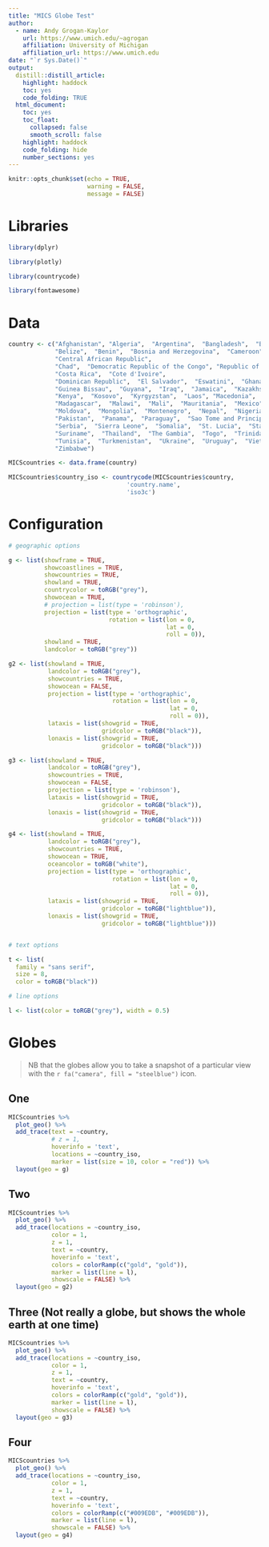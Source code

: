 ```yaml
---
title: "MICS Globe Test"
author:
  - name: Andy Grogan-Kaylor
    url: https://www.umich.edu/~agrogan
    affiliation: University of Michigan
    affiliation_url: https://www.umich.edu
date: "`r Sys.Date()`"
output: 
  distill::distill_article:
    highlight: haddock
    toc: yes
    code_folding: TRUE
  html_document: 
    toc: yes
    toc_float:
      collapsed: false
      smooth_scroll: false
    highlight: haddock
    code_folding: hide
    number_sections: yes
---
```


```r

knitr::opts_chunk$set(echo = TRUE,
                      warning = FALSE,
                      message = FALSE)

```


# Libraries

```r

library(dplyr)

library(plotly)

library(countrycode)

library(fontawesome)

```

# Data

```r

country <- c("Afghanistan", "Algeria",  "Argentina",  "Bangladesh",  "Barbados",  "Belarus",  
             "Belize",  "Benin",  "Bosnia and Herzegovina",  "Cameroon",  
             "Central African Republic",  
             "Chad",  "Democratic Republic of the Congo", "Republic of the Congo",
             "Costa Rica",  "Cote d'Ivoire",  
             "Dominican Republic",  "El Salvador",  "Eswatini",  "Ghana",  "Guinea", 
             "Guinea Bissau",  "Guyana",  "Iraq",  "Jamaica",  "Kazakhstan",  
             "Kenya",  "Kosovo",  "Kyrgyzstan",  "Laos", "Macedonia",  
             "Madagascar",  "Malawi",  "Mali",  "Mauritania",  "Mexico",  
             "Moldova",  "Mongolia",  "Montenegro",  "Nepal",  "Nigeria",  
             "Pakistan",  "Panama",  "Paraguay",  "Sao Tome and Principe",  "Senegal",
             "Serbia",  "Sierra Leone",  "Somalia",  "St. Lucia",  "State of Palestine",
             "Suriname",  "Thailand",  "The Gambia",  "Togo",  "Trinidad and Tobago", 
             "Tunisia",  "Turkmenistan",  "Ukraine",  "Uruguay",  "Vietnam",  
             "Zimbabwe")

MICScountries <- data.frame(country)

MICScountries$country_iso <- countrycode(MICScountries$country, 
                                 'country.name', 
                                 'iso3c')

```

# Configuration

```r

# geographic options

g <- list(showframe = TRUE, 
          showcoastlines = TRUE, 
          showcountries = TRUE,
          showland = TRUE,
          countrycolor = toRGB("grey"),
          showocean = TRUE,
          # projection = list(type = 'robinson'),
          projection = list(type = 'orthographic',
                            rotation = list(lon = 0,
                                            lat = 0,
                                            roll = 0)),
          showland = TRUE,
          landcolor = toRGB("grey"))

g2 <- list(showland = TRUE,  
           landcolor = toRGB("grey"),
           showcountries = TRUE,
           showocean = FALSE, 
           projection = list(type = 'orthographic',
                             rotation = list(lon = 0,
                                             lat = 0,
                                             roll = 0)),
           lataxis = list(showgrid = TRUE,
                          gridcolor = toRGB("black")),
           lonaxis = list(showgrid = TRUE,
                          gridcolor = toRGB("black")))

g3 <- list(showland = TRUE,  
           landcolor = toRGB("grey"),
           showcountries = TRUE,
           showocean = FALSE, 
           projection = list(type = 'robinson'),
           lataxis = list(showgrid = TRUE,
                          gridcolor = toRGB("black")),
           lonaxis = list(showgrid = TRUE,
                          gridcolor = toRGB("black")))

g4 <- list(showland = TRUE,  
           landcolor = toRGB("grey"),
           showcountries = TRUE,
           showocean = TRUE, 
           oceancolor = toRGB("white"),
           projection = list(type = 'orthographic',
                             rotation = list(lon = 0,
                                             lat = 0,
                                             roll = 0)),
           lataxis = list(showgrid = TRUE,
                          gridcolor = toRGB("lightblue")),
           lonaxis = list(showgrid = TRUE,
                          gridcolor = toRGB("lightblue")))


# text options

t <- list(
  family = "sans serif",
  size = 8,
  color = toRGB("black"))

# line options

l <- list(color = toRGB("grey"), width = 0.5)

```

# Globes

> NB that the globes allow you to take a snapshot of a particular view with the `r fa("camera", fill = "steelblue")` icon.

## One

```r

MICScountries %>% 
  plot_geo() %>% 
  add_trace(text = ~country, 
            # z = 1,
            hoverinfo = 'text',
            locations = ~country_iso, 
            marker = list(size = 10, color = "red")) %>%
  layout(geo = g)

```

## Two

```r

MICScountries %>% 
  plot_geo() %>%   
  add_trace(locations = ~country_iso,
            color = 1,
            z = 1, 
            text = ~country, 
            hoverinfo = 'text',
            colors = colorRamp(c("gold", "gold")),
            marker = list(line = l),
            showscale = FALSE) %>%
  layout(geo = g2)

```

## Three (Not really a globe, but shows the whole earth at one time)

```r

MICScountries %>% 
  plot_geo() %>%   
  add_trace(locations = ~country_iso,
            color = 1,
            z = 1, 
            text = ~country, 
            hoverinfo = 'text',
            colors = colorRamp(c("gold", "gold")),
            marker = list(line = l),
            showscale = FALSE) %>%
  layout(geo = g3)

```

## Four

```r

MICScountries %>% 
  plot_geo() %>%   
  add_trace(locations = ~country_iso,
            color = 1,
            z = 1, 
            text = ~country, 
            hoverinfo = 'text',
            colors = colorRamp(c("#009EDB", "#009EDB")),
            marker = list(line = l),
            showscale = FALSE) %>%
  layout(geo = g4)

```




